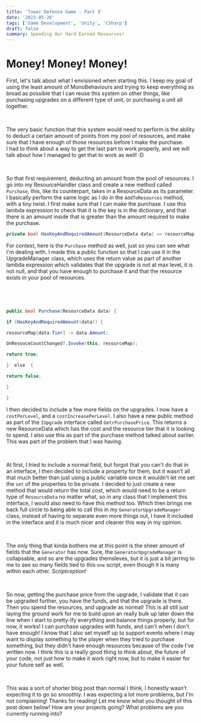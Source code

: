 ```yaml
---
title: 'Tower Defense Game - Part 9'
date: '2023-05-26'
tags: ['Game Development', 'Unity', 'CSharp']
draft: false
summary: Spending Our Hard Earned Resources!
---
```


# **Money! Money! Money!**

First, let's talk about what I envisioned when starting this. I keep my goal of using the least amount of MonoBehaviours and trying to keep everything as broad as possible that I can reuse this system on other things, like purchasing upgrades on a different type of unit, or purchasing a unit all together.

‍

The very basic function that this system would need to perform is the ability to deduct a certain amount of points from my pool of resources, and make sure that I have enough of those resources before I make the purchase. I had to think about a way to get the last part to work properly, and we will talk about how I managed to get that to work as well! :D

‍

So that first requirement, deducting an amount from the pool of resources. I go into my ResourceHandler class and create a new method called `Purchase`, this, like its counterpart, takes in a ResourceData as its parameter. I basically perform the same logic as I do in the `AddToResources` method, with a tiny twist. I first make sure that I can make the purchase. I use this lambda expression to check that it is the key is in the dictionary, and that there is an amount inside that is greater than the amount required to make the purchase.

```csharp
private bool HasKeyAndRequiredAmount(ResourceData data) => resourceMap.ContainsKey(data.Tier) && data.Amount <= resourceMap[data.Tier];
```

For context, here is the `Purchase` method as well, just so you can see what I'm dealing with. I made this a public function so that I can use it in the UpgradeManager class, which uses the return value as part of another lambda expression which validates that the upgrade is not at max level, it is not null, and that you have enough to purchase it and that the resource exists in your pool of resources.

‍

```csharp
‍

public bool Purchase(ResourceData data) {

if (HasKeyAndRequiredAmount(data)) {

resourceMap[data.Tier] -= data.Amount;

OnResouceCountChanged?.Invoke(this, resourceMap);

return true;

}  else  {

return false;

}

}
```

I then decided to include a few more fields on the upgrades. I now have a `costPerLevel`, and a `costIncreasePerLevel`. I also have a new public method as part of the `IUpgrade` interface called `GetrPurchasePrice`. This returns a new ResourceData which has the cost and the resource tier that it is looking to spend. I also use this as part of the purchase method talked about earlier. This was part of the problem that I was having.

‍

At first, I tried to include a normal field, but forgot that you can't do that in an interface, I then decided to include a property for them, but it wasn't all that much better than just using a public variable since it wouldn't let me set the `set` of the properties to be private. I decided to just create a new method that would return the total cost, which would need to be a return type of `ResourceData` no matter what, so in any class that I implement this interface, I would also need to have this method too. Which then brings me back full circle to being able to call this in my `GeneratorUpgradeManager` class, instead of having to separate even more things out, I have it included in the interface and it is much nicer and cleaner this way in my opinion.

‍

The only thing that kinda bothers me at this point is the sheer amount of fields that the `Generator` has now. Sure, the `GeneratorUpgradeManager` is collapsable, and so are the upgrades themsleves, but it is just a bit jarring to me to see so many fields tied to this `one` script, even though it is many within each other. *Scriptception*!

‍

So now, getting the purchase price from the upgrade, I validate that it can be upgraded further, you have the funds, and that the upgrade is there. Then you spend the resources, and upgrade as normal! This is all still just laying the ground work for me to build upon an really bulk up later down the line when I start to pretty-ify everything and balance things properly, but for now, it works! I can purchase upgrades with funds, and can't when I don't have enough! I know that I also set myself up to support events where I may want to display something to the player when they tried to purchase something, but they didn't have enough resources because of the code I've written now. I think this is a really good thing to think about, the future of your code, not just how to make it work right now, but to make it easier for your future self as well.

‍

This was a sort of shorter blog post than normal I think, I honestly wasn't expecting it to go so smoothly. I was expecting a lot more problems, but I'm not complaining! Thanks for reading! Let me know what you thought of this post down below! How are your projects going? What problems are you currently running into?
